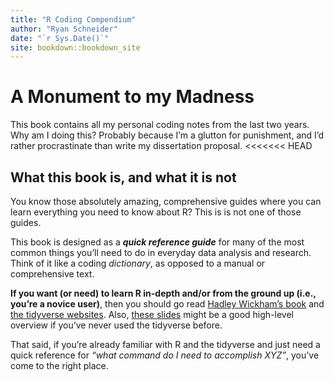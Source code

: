 ```yaml
--- 
title: "R Coding Compendium"
author: "Ryan Schneider"
date: "`r Sys.Date()`"
site: bookdown::bookdown_site
---
```


# A Monument to my Madness

This book contains all my personal coding notes from the last two years. Why am I doing this? Probably because I'm a glutton for punishment, and I'd rather procrastinate than write my dissertation proposal.
<<<<<<< HEAD

## What this book is, and what it is not

You know those absolutely amazing, comprehensive guides where you can learn everything you need to know about R? This is is not one of those guides.

This book is designed as a ***quick reference guide*** for many of the most common things you'll need to do in everyday data analysis and research. Think of it like a coding *dictionary*, as opposed to a manual or comprehensive text. 

**If you want (or need) to learn R in-depth and/or from the ground up (i.e., you're a novice user)**, then you should go read [Hadley Wickham's book](https://r4ds.had.co.nz/) and [the tidyverse websites](https://www.tidyverse.org/packages/). Also, [these slides](https://oliviergimenez.github.io/intro_tidyverse/#1) might be a good high-level overview if you've never used the tidyverse before. 

That said, if you're already familiar with R and the tidyverse and just need a quick reference for *"what command do I need to accomplish XYZ"*, you've come to the right place.

